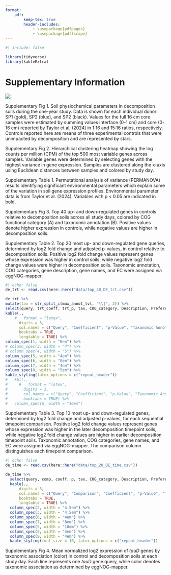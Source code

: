 ```yaml
---
format:
    pdf:
        keep-tex: true
        header-includes:
            - \usepackage{pdfpages}
            - \usepackage{pdflscape}
---
```


```r
#| include: false

library(tidyverse)
library(kableExtra)
```
# Supplementary Information

\vspace{-0.5cm}

![](../../figures/soilchem_summary.png)

Supplementary Fig 1. Soil physiochemical parameters in decomposition soils during the one-year study. Data is shown for each individual donor: SP1 (gold), SP2 (blue), and SP2 (black). Values for the full 16 cm core samples were estimated by summing values interface (0-1 cm) and core (0-16 cm) reported by Taylor et al, (2024) in 1:16 and 15:16 ratios, respectively. Controls reported here are means of three experimental controls that were unimpacted by decomposition and are represented by stars.

\pagebreak

\includegraphics[width=1\textwidth]{../../figures/Fig_S2.png}

Supplementary Fig 2. Hierarchical clustering heatmap showing the log counts per million (CPM) of the top 500 most variable genes across samples. Variable genes were determined by selecting genes with the highest variance in gene expression. Samples are clustered along the x-axis using Euclidean distances between samples and colored by study day.

\pagebreak

Supplementary Table 1. Permutational analysis of variance (PERMANOVA) results identifying significant environmental parameters which explain some of the variation in soil gene expression profiles. Environmental parameter data is from Taylor et al. (2024). Variables with p < 0.05 are indicated in bold.

\includegraphics[scale=1.4,page=1]{../../tables/cca_permanova.pdf}

\pagebreak

\includegraphics[width=0.88\textwidth]{../../figures/Trt_DE_top20_barplot.png}

Supplementary Fig 3. Top 40 up- and down-regulated genes in controls relative to decomposition soils across all study days, colored by COG functional category (A) and taxonomic annotation (B). Positive values denote higher expression in controls, while negative values are higher in decomposition soils.

\pagebreak

::: {.landscape}

Supplementary Table 2. Top 20 most up- and down-regulated gene queries, determined by log2 fold change and adjusted p-values, in control relative to decomposition soils. Positive log2 fold change values represent genes whose expression was higher in control soils, while negative log2 fold change values were higher in decomposition soils. Taxonomic annotation, COG categories, gene description, gene names, and EC were assigned via eggNOG-mapper.


```r
#| echo: false
de_trt <- read.csv(here::here("data/top_40_DE_trt.csv"))

de_trt %>% 
mutate(tax = str_split_i(max_annot_lvl, "\\|", 2)) %>%
select(query, trt_coeff, trt_p, tax, COG_category, Description, Preferred_name, EC) %>%
kable(.,
    #   format = "latex",
      digits = 3,
      col.names = c("Query", "Coefficient", "p-Value", "Taxonomic Annotation", "COG Category", "Description", "Gene Name", "EC"),
      booktabs = TRUE,
      longtable = TRUE) %>%
column_spec(1, width = "6em") %>%
# column_spec(3, width = "4") %>%
# column_spec(4, width = "5") %>%
column_spec(5, width = "4em") %>%
column_spec(6, width = "8em") %>%
column_spec(7, width = "4em") %>%
column_spec(8, width = "5em") %>%
kable_styling(latex_options = c("repeat_header"))
#   kbl(.,
#     #   format = "latex",
#       digits = 3,
#       col.names = c("Query", "Coefficient", "p-Value", "Taxonomic Annotation", "COG Category", "Description", "Gene Name", "EC"),
#       booktabs = TRUE) %>%
#   column_spec(6, width = "10em")
```

\pagebreak

Supplementary Table 3. Top 10 most up- and down-regulated genes, determined by log2 fold change and adjusted p-values, for each sequential timepoint comparison. Positive log2 fold change values represent genes whose expression was higher in the later decomposition timepoint soils, while negative log2 fold change values are higher in earlier decomposition timepoint soils. Taxonomic annotation, COG categories, gene names, and EC were assigned via eggNOG-mapper. The comparison column distinguishes each timepoint comparison.

```r
#| echo: false
de_time <- read.csv(here::here("data/top_20_DE_time.csv"))

de_time %>%
  select(query, comp, coeff, p, tax, COG_category, Description, Preferred_name, EC) %>%
  kable(.,
      digits = 3,
      col.names = c("Query", "Comparison", "Coefficient", "p-Value", "Taxonomic Annotation", "COG Category", "Description", "Gene Name", "EC"),
      booktabs = TRUE,
      longtable = TRUE) %>%
  column_spec(2, width = "4.5em") %>%
  column_spec(3, width = "4.5em") %>%
  column_spec(6, width = "4em") %>%
  column_spec(7, width = "8em") %>%
  column_spec(5, width = "10em") %>%
  column_spec(8, width = "4em") %>%
  column_spec(9, width = "4em") %>%
  kable_styling(font_size = 10, latex_options = c("repeat_header"))

```


:::
\pagebreak

\includegraphics[width=0.9\textwidth]{../../figures/tauD_nlog2_taxonomy.png}

Supplementary Fig 4. Mean normalized log2 expression of *tauD* genes by taxonomic association (color) in control and decomposition soils at each study day. Each line represents one *tauD* gene query, while color denotes taxonomic association as determined by eggNOG-mapper.


